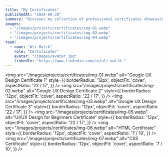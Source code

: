 ```yaml
---
title: "My Certificates"
publishedAt: "2024-08-30"
summary: "Discover my collection of professional certificates showcasing my expertise and commitment to excellence. Each certificate highlights my dedication to mastering skills and staying ahead in the field, reflecting my passion for growth and quality."
images:
  - "/images/projects/certificates/img-01.webp"
  - "/images/projects/certificates/img-02.webp"
  - "/images/projects/certificates/img-04.webp"
team:
  - name: "Ali Malik"
    role: "Certificater"
    avatar: "/images/avatar.jpg"
    linkedIn: "https://www.linkedin.com/in/ali-malik-"
---
```



<img
  src="/images/projects/certificates/img-01.webp"
  alt="Google UX Design Certificate 1"
  style={{
    borderRadius: '12px',
    objectFit: 'cover',
    aspectRatio: '22 / 17',
  }}
/>
<img
  src="/images/projects/certificates/img-02.webp"
  alt="Google UX Design Certificate 2"
  style={{
    borderRadius: '12px',
    objectFit: 'cover',
    aspectRatio: '22 / 17',
  }}
/>
<img
  src="/images/projects/certificates/img-03.webp"
  alt="Google UX Design Certificate 3"
  style={{
    borderRadius: '12px',
    objectFit: 'cover',
    aspectRatio: '22 / 17',
  }}
/>
<img
  src="/images/projects/certificates/img-05.webp"
  alt="UI/UX Design for Beginners Certificate"
  style={{
    borderRadius: '12px',
    objectFit: 'cover',
    aspectRatio: '22 / 17',
  }}
/>
<img
  src="/images/projects/certificates/img-06.webp"
  alt="HTML Certificate"
  style={{
    borderRadius: '12px',
    objectFit: 'cover',
    aspectRatio: '7 / 10',
  }}
/>
<img
  src="/images/projects/certificates/img-07.webp"
  alt="CSS Certificate"
  style={{
    borderRadius: '12px',
    objectFit: 'cover',
    aspectRatio: '7 / 10',
  }}
/>